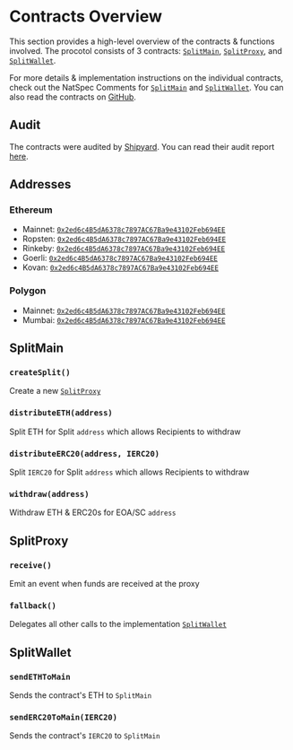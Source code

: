
# Contracts Overview

This section provides a high-level overview of the contracts & functions
involved. The procotol consists of 3 contracts: [`SplitMain`](#splitmain),
[`SplitProxy`](#splitproxy), and [`SplitWallet`](#splitwallet).

For more details & implementation instructions on the individual contracts,
check out the NatSpec Comments for [`SplitMain`](/smartcontracts/SplitMain) and
[`SplitWallet`](/smartcontracts/SplitWallet). You can also read the contracts on
[GitHub](https://github.com/0xSplits/splits-contracts).

## Audit

The contracts were audited by [Shipyard](https://www.shipyard.xyz/audits). You
can read their audit report
[here](https://github.com/0xSplits/splits-contracts/blob/main/audit/0xSplits_A-1.pdf).

## Addresses

### Ethereum
- Mainnet: [`0x2ed6c4B5dA6378c7897AC67Ba9e43102Feb694EE`](https://etherscan.io/address/0x2ed6c4B5dA6378c7897AC67Ba9e43102Feb694EE)
- Ropsten: [`0x2ed6c4B5dA6378c7897AC67Ba9e43102Feb694EE`](https://ropsten.etherscan.io/address/0x2ed6c4B5dA6378c7897AC67Ba9e43102Feb694EE)
- Rinkeby: [`0x2ed6c4B5dA6378c7897AC67Ba9e43102Feb694EE`](https://rinkeby.etherscan.io/address/0x2ed6c4B5dA6378c7897AC67Ba9e43102Feb694EE)
- Goerli: [`0x2ed6c4B5dA6378c7897AC67Ba9e43102Feb694EE`](https://goerli.etherscan.io/address/0x2ed6c4B5dA6378c7897AC67Ba9e43102Feb694EE)
- Kovan: [`0x2ed6c4B5dA6378c7897AC67Ba9e43102Feb694EE`](https://kovan.etherscan.io/address/0x2ed6c4B5dA6378c7897AC67Ba9e43102Feb694EE)

### Polygon
- Mainnet: [`0x2ed6c4B5dA6378c7897AC67Ba9e43102Feb694EE`](https://polygonscan.com/address/0x2ed6c4B5dA6378c7897AC67Ba9e43102Feb694EE)
- Mumbai: [`0x2ed6c4B5dA6378c7897AC67Ba9e43102Feb694EE`](https://mumbai.polygonscan.com/address/0x2ed6c4B5dA6378c7897AC67Ba9e43102Feb694EE)

## SplitMain

### `createSplit()`

Create a new [`SplitProxy`](#splitproxy)

### `distributeETH(address)`

Split ETH for Split `address` which allows Recipients to withdraw

### `distributeERC20(address, IERC20)`

Split `IERC20` for Split `address` which allows Recipients to withdraw

### `withdraw(address)`

Withdraw ETH & ERC20s for EOA/SC `address`

## SplitProxy

### `receive()`

Emit an event when funds are received at the proxy

### `fallback()`

Delegates all other calls to the implementation [`SplitWallet`](#splitwallet)

## SplitWallet

### `sendETHToMain`

Sends the contract's ETH to `SplitMain`

### `sendERC20ToMain(IERC20)`

Sends the contract's `IERC20` to `SplitMain`
